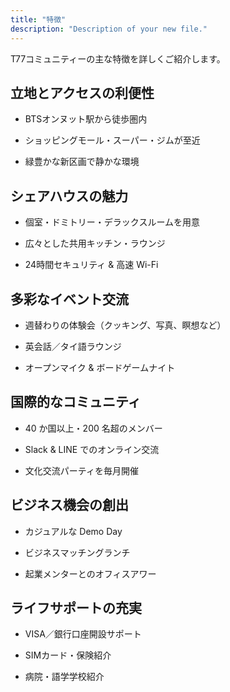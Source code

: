 ```yaml
---
title: "特徴"
description: "Description of your new file."
---
```


T77コミュニティーの主な特徴を詳しくご紹介します。

## 立地とアクセスの利便性

- BTSオンヌット駅から徒歩圏内  

- ショッピングモール・スーパー・ジムが至近  

- 緑豊かな新区画で静かな環境

## シェアハウスの魅力

- 個室・ドミトリー・デラックスルームを用意  

- 広々とした共用キッチン・ラウンジ  

- 24時間セキュリティ & 高速 Wi-Fi

## 多彩なイベント交流

- 週替わりの体験会（クッキング、写真、瞑想など）  

- 英会話／タイ語ラウンジ  

- オープンマイク & ボードゲームナイト

## 国際的なコミュニティ

- 40 か国以上・200 名超のメンバー  

- Slack & LINE でのオンライン交流  

- 文化交流パーティを毎月開催

## ビジネス機会の創出

- カジュアルな Demo Day  

- ビジネスマッチングランチ  

- 起業メンターとのオフィスアワー

## ライフサポートの充実

- VISA／銀行口座開設サポート  

- SIMカード・保険紹介  

- 病院・語学学校紹介
